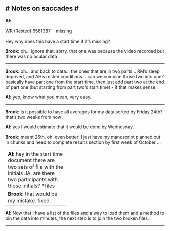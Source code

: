 # Notes on saccades #
-----------------------------

**Al:**

WR (Rested) 6581387 ﾠmissing 

Hey why does this have a start time if it's missing?

**Brook:**
oh... ignore that. sorry. that one was because the video recorded but there was no ocular data

-----------------------------


**Brook:**
oh... and back to data... the ones that are in two parts... RM's sleep deprived, and AH's rested conditions... can we combine those two into one? basically have part one from the start time, then just add part two at the end of part one (but starting from part two's start time) - if that makes sense

**Al:**
yep, know what you mean, very easy.

-------------------------------------


**Brook:**
is it possible to have all averages for my data sorted by Friday 24th? that's two weeks from now

**Al:**
yes
I would estimate that it would be done by Wednesday.

**Brook:**
meant 26th.
oh. even better!
I just have my manuscript planned out in chunks and need to complete results section by first week of October ...

--------------------------
**Al:**
hey in the start time document there are two sets of file with the initials JA, are there two participants with those initials?
*files

**Brook:**
that would be my mistake. fixed.


-------------------------

**Al:**
Now that I have a list of the files and a way to load them and a method to bin the data into minutes, the next step is to join the two broken files. 

--------------------------
